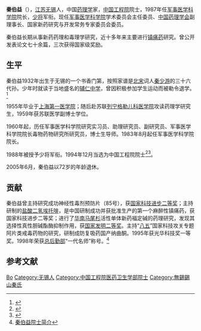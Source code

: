 {{Infobox_Person
| name = 秦伯益
|image=
|box_width= 
|occupation= 
| period = 
|birth_name=
| other_names =
| Sex =男
|birth_date= {{birth date and age|1932|11|6}}
|birth_place= {{ROC}}[[江苏|江苏]][[无锡|无锡]]
|death_date= 
|death_place= 
| nationality ={{PRC}}
| residence =
| party =
| religion =
| spouse = 
| relatives = 
|education= 
| past = 
*<span style="color: blue;">[[中国工程院|中国工程院]]院士<br />(1994年当选)</span>
| work =
|awards=
}}
'''秦伯益'''（{{bd|1932年|11月6日|catIdx=Q秦}}），[[江苏|江苏]][[无锡|无锡]]人，中国[[药理学|药理学]]家，[[中国工程院|中国工程院]]院士，1987年任[[军事医学科学院|军事医学科学院]]院长，[[少将|少将]]军衔。现任[[军事医学科学院|军事医学科学院]]学术委员会主任委员、[[中国药理学会|中国药理学会]]副理事长、国家新药研究与开发常务专家委员会委员。

秦伯益长期从事新药药理和毒理学研究，近十多年来主要进行[[镇痛药|镇痛药]]研究。曾公开发表论文七十余篇，三次获得国家级奖励。

== 生平 ==
秦伯益1932年出生于无锡的一个书香门第，按照家谱是[[北宋|北宋]]词人[[秦少游|秦少游]]的三十六代孙。少年时就读于当地盛名的[[無錫市輔仁高級中學|辅仁中学]]，曾因积极参加学生运动而被勒令退学。<ref>{{Cite web |url=http://paper.people.com.cn/rmrbhwb/html/2007-11/07/content_30091672.htm |title=人民网：秦伯益院士的独游生涯 |access-date=2010-04-07 |archive-url=https://web.archive.org/web/20160304074251/http://paper.people.com.cn/rmrbhwb/html/2007-11/07/content_30091672.htm |archive-date=2016-03-04 |dead-url=yes }}</ref>

1955年毕业于[[上海第一医学院|上海第一医学院]]；随后赴苏联[[列宁格勒儿科医学院|列宁格勒儿科医学院]]攻读药理学研究生，1959年获苏联医学副博士学位。

1960年起，历任军事医学科学院研究实习员、助理研究员、副研究员、军事医学科学院院长毒物药物研究所研究员，博士生导师。1983年8月起任军事医学科学院院长。

1988年被授予少将军衔。1994年12月当选为中国工程院院士<ref>{{Cite book|title=中国科技统计年鉴 2016|last=国家统计局社会科技和文化产业统计司，科学技术部创新发展司编|location=北京|publisher=[[中国统计出版社|中国统计出版社]]|year=2016.11|isbn=978-7-5037-8032-5|pages=24-26}}</ref><ref>{{Cite book|title=中国药学年鉴 1996|last=《中国药学年鉴》编辑委员会编|publisher=北京：[[中国医药科技出版社|中国医药科技出版社]]|year=1997.06|isbn=7-5067-1706-9|pages=282-283}}</ref>。

2005年6月，秦伯益以72岁的年龄退休。

== 贡献 ==
秦伯益曾主持研究成功神经性毒剂预防片（85号），获[[国家科技进步二等奖|国家科技进步二等奖]]；主持研制的[[盐酸二氢埃托啡|盐酸二氢埃托啡]]，是中国研制成功并获批准生产的第一个麻醉性镇痛药，获国家科技进步二等奖；进行了[[华南|华南]][[马尾杉|马尾杉]]活性单体新药福定碱的药理研究，发现其选择性真性胆碱酯酶抑制作用，获[[国家发明二等奖|国家发明二等奖]]。主持“[[八五|八五]]”国家科技攻关专题阿片类戒毒药物的研究，研制成防复吸药国产纳曲酮。1995年获光华科技奖一等奖。1998年荣获[[总后勤部|总后勤部]]“一代名师”称号。<ref>[http://www.jichanggarden.com/a/200703/article_164.shtml 秦伯益院士简介]</ref>

== 参考文献 ==
{{Reflist}}

{{中国工程院医药卫生学部院士}}

{{Authority control}}
{{DEFAULTSORT:Qin秦}}
[[Category:秦姓|Bo]]
[[Category:无锡人|Category:无锡人]]
[[Category:中国工程院医药卫生学部院士|Category:中国工程院医药卫生学部院士]]
[[Category:無錫錫山秦氏|Category:無錫錫山秦氏]]